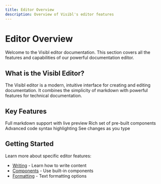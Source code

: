 ```yaml
---
title: Editor Overview
description: Overview of Visibl's editor features
---
```


# Editor Overview

Welcome to the Visibl editor documentation. This section covers all the features and capabilities of our powerful documentation editor.

## What is the Visibl Editor?

The Visibl editor is a modern, intuitive interface for creating and editing documentation. It combines the simplicity of markdown with powerful features for technical documentation.

## Key Features

<CardGroup cols={2}>
  <Card title="Markdown Support" icon="markdown">
    Full markdown support with live preview
  </Card>
  <Card title="Component Library" icon="puzzle-piece">
    Rich set of pre-built components
  </Card>
  <Card title="Syntax Highlighting" icon="code">
    Advanced code syntax highlighting
  </Card>
  <Card title="Real-time Preview" icon="eye">
    See changes as you type
  </Card>
</CardGroup>

## Getting Started

Learn more about specific editor features:

- [Writing](/editor/writing) - Learn how to write content
- [Components](/editor/components) - Use built-in components  
- [Formatting](/editor/formatting) - Text formatting options 